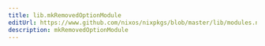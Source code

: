```yaml
---
title: lib.mkRemovedOptionModule
editUrl: https://www.github.com/nixos/nixpkgs/blob/master/lib/modules.nix#L1082C27
description: mkRemovedOptionModule
---
```




<LinkCard
    title="Contribute Now!"
    description="API Documentation is done in our source code"
    href="https://www.github.com/nixos/nixpkgs/blob/master/lib/modules.nix#L1082C27"
/>

